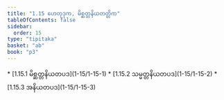 ```yaml
---
title: "1.15 ဟေတုဒုက, မိစ္ဆတ္တနိယတတ္တိက"
tableOfContents: false
sidebar:
  order: 15
type: "tipitaka"
basket: "ab"
book: "p3"
---
```



<DynamicBreadcrumb />



<TableOfContents book="p3" section="1.15">
* [1.15.1 မိစ္ဆတ္တနိယတပဒ](1-15/1-15-1)
* [1.15.2 သမ္မတ္တနိယတပဒ](1-15/1-15-2)
* [1.15.3 အနိယတပဒ](1-15/1-15-3)
</TableOfContents>